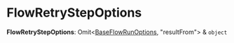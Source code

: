 
# FlowRetryStepOptions

 **FlowRetryStepOptions**: Omit&#60;[BaseFlowRunOptions](../workflows.BaseFlowRunOptions/page.mdx), "resultFrom"&#62; & `object`

